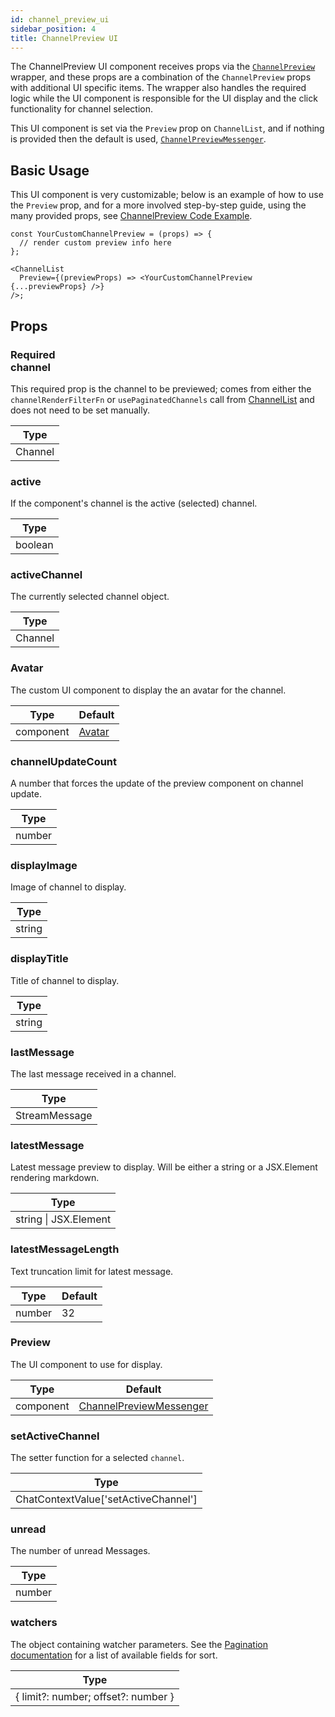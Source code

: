 ```yaml
---
id: channel_preview_ui
sidebar_position: 4
title: ChannelPreview UI
---
```


The ChannelPreview UI component receives props via the [`ChannelPreview`](./channel-preview.mdx) wrapper, and
these props are a combination of the `ChannelPreview` props with additional UI specific items. The wrapper also handles the required logic
while the UI component is responsible for the UI display and the click functionality for channel selection. 

This UI component is set via the `Preview` prop on `ChannelList`, and if nothing is provided then the default is used, [`ChannelPreviewMessenger`](https://github.com/GetStream/stream-chat-react/blob/master/src/components/ChannelPreview/ChannelPreviewMessenger.tsx).

## Basic Usage

This UI component is very customizable; below is an example of how to use the `Preview` prop, and for a more involved step-by-step guide, using the many provided props,
see [ChannelPreview Code Example](../custom-code-examples/channel_list_preview#the-preview-prop-component).

```tsx
const YourCustomChannelPreview = (props) => {
  // render custom preview info here
};

<ChannelList
  Preview={(previewProps) => <YourCustomChannelPreview {...previewProps} />}
/>;
```

## Props

### <div class="label required basic">Required</div> channel

This required prop is the channel to be previewed; comes from either the `channelRenderFilterFn` or `usePaginatedChannels` call from
[ChannelList](https://github.com/GetStream/stream-chat-react/blob/master/src/components/ChannelList/ChannelList.tsx) and does not need to be set manually.

| Type    |
| ------- |
| Channel |

### active

If the component's channel is the active (selected) channel.

| Type    |
| ------- |
| boolean |

### activeChannel

The currently selected channel object.

| Type    |
| ------- |
| Channel |

### Avatar

The custom UI component to display the an avatar for the channel.

| Type      | Default                                                                                               |
| --------- | ----------------------------------------------------------------------------------------------------- |
| component | [Avatar](https://github.com/GetStream/stream-chat-react/blob/master/src/components/Avatar/Avatar.tsx) |

### channelUpdateCount

A number that forces the update of the preview component on channel update.

| Type   |
| ------ |
| number |


### displayImage

Image of channel to display.

| Type   |
| ------ |
| string |


### displayTitle
Title of channel to display.

| Type   |
| ------ |
| string |

### lastMessage
The last message received in a channel.

| Type          |
| ------------- |
| StreamMessage |

### latestMessage
Latest message preview to display. Will be either a string or a JSX.Element rendering markdown.

| Type                  |
| --------------------- |
| string \| JSX.Element |

### latestMessageLength

Text truncation limit for latest message.

| Type   | Default  |
| ------ | -------- |
| number | 32       |

### Preview

The UI component to use for display.

| Type      | Default                                                                                                                                         |
| --------- | ----------------------------------------------------------------------------------------------------------------------------------------------- |
| component | [ChannelPreviewMessenger](https://github.com/GetStream/stream-chat-react/blob/master/src/components/ChannelPreview/ChannelPreviewMessenger.tsx) |

### setActiveChannel

The setter function for a selected `channel`.

| Type                                 |
| ------------------------------------ |
| ChatContextValue['setActiveChannel'] |

### unread
The number of unread Messages.

| Type   |
| ------ |
| number |

### watchers

The object containing watcher parameters. See the [Pagination documentation](https://getstream.io/chat/docs/react/channel_pagination/?language=js) for a list of available fields for sort.

| Type                                |
| ----------------------------------- |
| { limit?: number; offset?: number } |